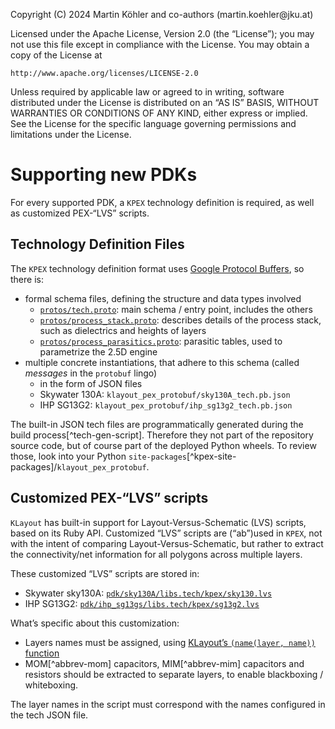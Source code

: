 ::: {.content-hidden}
Copyright (C) 2024 Martin Köhler and co-authors (martin.koehler@jku.at)

Licensed under the Apache License, Version 2.0 (the "License");
you may not use this file except in compliance with the License.
You may obtain a copy of the License at

    http://www.apache.org/licenses/LICENSE-2.0

Unless required by applicable law or agreed to in writing, software
distributed under the License is distributed on an "AS IS" BASIS,
WITHOUT WARRANTIES OR CONDITIONS OF ANY KIND, either express or implied.
See the License for the specific language governing permissions and
limitations under the License.
:::

# Supporting new PDKs

For every supported PDK, a `KPEX` technology definition is required, as well as customized PEX-"LVS" scripts.

## Technology Definition Files

The `KPEX` technology definition format uses [Google Protocol Buffers](https://protobuf.net), so there is:

- formal schema files, defining the structure and data types involved
   - [`protos/tech.proto`]({{< var urls.repo.kpex >}}/blob/main/protos/tech.proto): main schema / entry point, includes the others
   - [`protos/process_stack.proto`]({{< var urls.repo.kpex >}}/blob/main/protos/process_stack.proto): describes details of the process stack, such as dielectrics and heights of layers
   - [`protos/process_parasitics.proto`]({{< var urls.repo.kpex >}}/blob/main/protos/process_parasitics.proto): parasitic tables, used to parametrize the 2.5D engine
- multiple concrete instantiations, that adhere to this schema (called *messages* in the `protobuf` lingo)
   - in the form of JSON files
   - Skywater 130A: `klayout_pex_protobuf/sky130A_tech.pb.json`
   - IHP SG13G2: `klayout_pex_protobuf/ihp_sg13g2_tech.pb.json`

::: {.callout-note}
The built-in JSON tech files are programmatically generated during the build process[^tech-gen-script].
Therefore they not part of the repository source code, but of course part of the deployed Python wheels.
To review those, look into your Python `site-packages`[^kpex-site-packages]/`klayout_pex_protobuf`.
:::

## Customized PEX-"LVS" scripts

`KLayout` has built-in support for Layout-Versus-Schematic (LVS) scripts, based on its Ruby API.
Customized "LVS" scripts are ("ab")used in `KPEX`, not with the intent of comparing Layout-Versus-Schematic, but rather to extract the connectivity/net information for all polygons across multiple layers.

These customized "LVS" scripts are stored in:

- Skywater sky130A: [`pdk/sky130A/libs.tech/kpex/sky130.lvs`]({{< var urls.repo.kpex >}}/blob/main/pdk/sky130A/libs.tech/kpex/sky130.lvs)
- IHP SG13G2: [`pdk/ihp_sg13gs/libs.tech/kpex/sg13g2.lvs`]({{< var urls.repo.kpex >}}/blob/main/pdk/ihp_sg13g2/libs.tech/kpex/sg13g2.lvs)

What's specific about this customization:

- Layers names must be assigned, using [KLayout's `(name(layer, name))` function](https://www.klayout.de/doc-qt5/about/drc_ref_netter.html#name)
- MOM[^abbrev-mom] capacitors, MIM[^abbrev-mim] capacitors and resistors should be extracted to separate layers, to enable blackboxing / whiteboxing.

The layer names in the script must correspond with the names configured in the tech JSON file.
